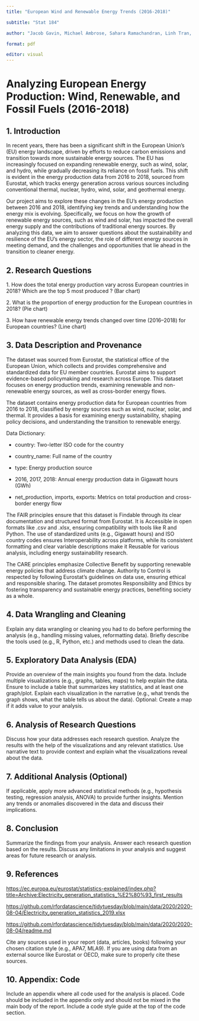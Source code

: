 ```yaml
---
title: "European Wind and Renewable Energy Trends (2016-2018)"

subtitle: "Stat 184"

author: "Jacob Gavin, Michael Ambrose, Sahara Ramachandran, Linh Tran, Yuv Boghani"

format: pdf

editor: visual
---
```


# Analyzing European Energy Production: Wind, Renewable, and Fossil Fuels (2016-2018)

## 1. Introduction

In recent years, there has been a significant shift in the European Union's (EU) energy landscape, driven by efforts to reduce carbon emissions and transition towards more sustainable energy sources. The EU has increasingly focused on expanding renewable energy, such as wind, solar, and hydro, while gradually decreasing its reliance on fossil fuels. This shift is evident in the energy production data from 2016 to 2018, sourced from Eurostat, which tracks energy generation across various sources including conventional thermal, nuclear, hydro, wind, solar, and geothermal energy.

Our project aims to explore these changes in the EU's energy production between 2016 and 2018, identifying key trends and understanding how the energy mix is evolving. Specifically, we focus on how the growth of renewable energy sources, such as wind and solar, has impacted the overall energy supply and the contributions of traditional energy sources. By analyzing this data, we aim to answer questions about the sustainability and resilience of the EU’s energy sector, the role of different energy sources in meeting demand, and the challenges and opportunities that lie ahead in the transition to cleaner energy.

## 2. Research Questions

1\. How does the total energy production vary across European countries in 2018? Which are the top 5 most produced ? (Bar chart)

2\. What is the proportion of energy production for the European countries in 2018? (Pie chart)

3\. How have renewable energy trends changed over time (2016–2018) for European countries? (Line chart)

## 3. Data Description and Provenance

The dataset was sourced from Eurostat, the statistical office of the European Union, which collects and provides comprehensive and standardized data for EU member countries. Eurostat aims to support evidence-based policymaking and research across Europe. This dataset focuses on energy production trends, examining renewable and non-renewable energy sources, as well as cross-border energy flows.

The dataset contains energy production data for European countries from 2016 to 2018, classified by energy sources such as wind, nuclear, solar, and thermal. It provides a basis for examining energy sustainability, shaping policy decisions, and understanding the transition to renewable energy.

Data Dictionary:

-   country: Two-letter ISO code for the country

-   country_name: Full name of the country

-   type: Energy production source

-   2016, 2017, 2018: Annual energy production data in Gigawatt hours (GWh)

-   net_production, imports, exports: Metrics on total production and cross-border energy flow

The FAIR principles ensure that this dataset is Findable through its clear documentation and structured format from Eurostat. It is Accessible in open formats like .csv and .xlsx, ensuring compatibility with tools like R and Python. The use of standardized units (e.g., Gigawatt hours) and ISO country codes ensures Interoperability across platforms, while its consistent formatting and clear variable descriptions make it Reusable for various analysis, including energy sustainability research.

The CARE principles emphasize Collective Benefit by supporting renewable energy policies that address climate change. Authority to Control is respected by following Eurostat’s guidelines on data use, ensuring ethical and responsible sharing. The dataset promotes Responsibility and Ethics by fostering transparency and sustainable energy practices, benefiting society as a whole.

## 4. Data Wrangling and Cleaning 

Explain any data wrangling or cleaning you had to do before performing the analysis (e.g., handling missing values, reformatting data). Briefly describe the tools used (e.g., R, Python, etc.) and methods used to clean the data. 

## 5. Exploratory Data Analysis (EDA) 

Provide an overview of the main insights you found from the data. Include multiple visualizations (e.g., graphs, tables, maps) to help explain the data. Ensure to include a table that summarizes key statistics, and at least one graph/plot. Explain each visualization in the narrative (e.g., what trends the graph shows, what the table tells us about the data). Optional: Create a map if it adds value to your analysis. 

## 6. Analysis of Research Questions 

Discuss how your data addresses each research question. Analyze the results with the help of the visualizations and any relevant statistics. Use narrative text to provide context and explain what the visualizations reveal about the data. 

## 7. Additional Analysis (Optional) 

If applicable, apply more advanced statistical methods (e.g., hypothesis testing, regression analysis, ANOVA) to provide further insights. Mention any trends or anomalies discovered in the data and discuss their implications. 

## 8. Conclusion 

Summarize the findings from your analysis. Answer each research question based on the results. Discuss any limitations in your analysis and suggest areas for future research or analysis. 

## 9. References 

<https://ec.europa.eu/eurostat/statistics-explained/index.php?title=Archive:Electricity_generation_statistics_%E2%80%93_first_results>

<https://github.com/rfordatascience/tidytuesday/blob/main/data/2020/2020-08-04/Electricity_generation_statistics_2019.xlsx>

<https://github.com/rfordatascience/tidytuesday/blob/main/data/2020/2020-08-04/readme.md>

Cite any sources used in your report (data, articles, books) following your chosen citation style (e.g., APA7, MLA9). If you are using data from an external source like Eurostat or OECD, make sure to properly cite these sources. 

## 10. Appendix: Code 

Include an appendix where all code used for the analysis is placed. Code should be included in the appendix only and should not be mixed in the main body of the report. Include a code style guide at the top of the code section.
